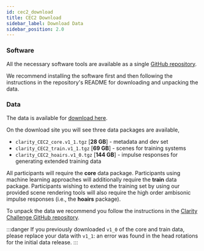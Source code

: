 ```yaml
---
id: cec2_download
title: CEC2 Download
sidebar_label: Download Data
sidebar_position: 2.0
---
```


### Software

All the necessary software tools are available as a single [GitHub repository](https://github.com/claritychallenge/clarity).

We recommend installing the software first and then following the instructions in the repository's README for downloading and unpacking the data.

### Data

The data is available for [download here](https://mab.to/zU7TS8jJelkoD).

On the download site you will see three data packages are available,

- `clarity_CEC2_core.v1_1.tgz`  [**28 GB**] - metadata and dev set
- `clarity_CEC2_train.v1_1.tgz` [**69 GB**] - scenes for training systems
- `clarity_CEC2_hoairs.v1_0.tgz` [**144 GB**] - impulse responses for generating extended training data

All participants will require the **core** data package. Participants using machine learning approaches will additionally require the **train** data package. Participants wishing to extend the training set by using our provided scene rendering tools will also require the high order ambisonic impulse responses (i.e., the **hoairs** package).

To unpack the data we recommend you follow the instructions in the [Clarity Challenge GitHub repository](https://github.com/claritychallenge/clarity).

:::danger
If you previously downloaded `v1_0` of the core and train data, please replace your data with `v1_1`: an error was found in the head rotations for the initial data release.
:::
